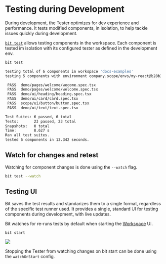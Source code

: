 
# Testing during Development

During development, the Tester optimizes for dev experience and performance. It tests modified components, in isolation, to help tackle issues quickly during development.

[`bit test`](/reference/bit-test) allows testing components in the workspace. Each component is tested im isolation with its configured tester as defined in the development env. 

```bash
bit test
```

```bash
testing total of 6 components in workspace 'docs-examples'
testing 5 components with environment company.scope/envs/my-react@b28b35cee4c99abcf304f746b9fadf94cfef4538

 PASS  demo/pages/welcome/wecome.spec.tsx
 PASS  demo/pages/welcome/welcome.spec.tsx
 PASS  demo/ui/heading/heading.spec.tsx
 PASS  demo/ui/card/card.spec.tsx
 PASS  scope/ui/button/button.spec.tsx
 PASS  demo/ui/text/text.spec.tsx

Test Suites: 6 passed, 6 total
Tests:       23 passed, 23 total
Snapshots:   0 total
Time:        8.627 s
Ran all test suites.
tested 6 components in 13.342 seconds.
```

## Watch for changes and retest

Watching for component changes is done using the `--watch` flag.

```bash
bit test --watch
```

## Testing UI

Bit saves the test results and standarizes them to a single format, regardless of the specific test runner used. It provides a single, standard UI for testing components
during development, with live updates.

Bit watches for re-runs tests by default when starting the [Workspace](/workspace/overview) UI. 

```bash
bit start
```

<Image src={testResultsImg} />

Stopping the Tester from watching changes on bit start can be done using the `watchOnStart` config.
